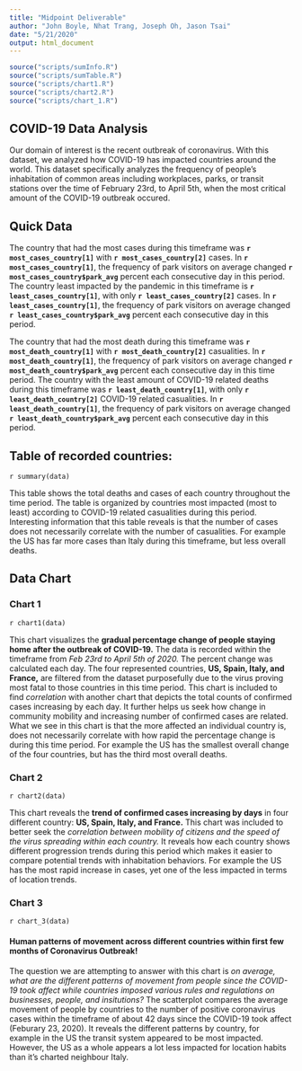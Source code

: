 ```yaml
---
title: "Midpoint Deliverable"
author: "John Boyle, Nhat Trang, Joseph Oh, Jason Tsai"
date: "5/21/2020"
output: html_document
---
```


```r
source("scripts/sumInfo.R")
source("scripts/sumTable.R")
source("scripts/chart1.R")
source("scripts/chart2.R")
source("scripts/chart_1.R")
```

## COVID-19 Data Analysis

Our domain of interest is the recent outbreak of coronavirus. With this dataset, we analyzed how COVID-19 has impacted countries around the world. This dataset specifically analyzes the frequency of people's inhabitation of common areas including workplaces, parks, or transit stations over the time of February 23rd, to April 5th, when the most critical amount of the COVID-19 outbreak occured.

## Quick Data

The country that had the most cases during this timeframe was **`r most_cases_country[1]`** with **`r most_cases_country[2]`** cases. In **`r most_cases_country[1]`**, the frequency of park visitors on average changed **`r most_cases_country$park_avg`** percent each consecutive day in this period. The country least impacted by the pandemic in this timeframe is **`r least_cases_country[1]`**, with only **`r least_cases_country[2]`** cases. In **`r least_cases_country[1]`**, the frequency of park visitors on average changed **`r least_cases_country$park_avg`** percent each consecutive day in this period.

The country that had the most death during this timeframe was **`r most_death_country[1]`** with **`r most_death_country[2]`** casualities. In **`r most_death_country[1]`**, the frequency of park visitors on average changed **`r most_death_country$park_avg`** percent each consecutive day in this time period. The country with the least amount of COVID-19 related deaths during this timeframe was **`r least_death_country[1]`**, with only **`r least_death_country[2]`** COVID-19 related casualities. In **`r least_death_country[1]`**, the frequency of park visitors on average changed **`r least_death_country$park_avg`** percent each consecutive day in this period.

## Table of recorded countries:

`r summary(data)`

This table shows the total deaths and cases of each country throughout the time period. The table is organized by countries most impacted (most to least) according to COVID-19 related casualities during this period. Interesting information that this table reveals is that the number of cases does not necessarily correlate with the number of casualities. For example the US has far more cases than Italy during this timeframe, but less overall deaths. 

## Data Chart
### **Chart 1**
`r chart1(data)`

This chart visualizes the **gradual percentage change of people staying home after the outbreak of COVID-19.** The data is recorded within the timeframe from _Feb 23rd to April 5th of 2020._ The percent change was calculated each day.
The four represented countries, **US, Spain, Italy, and France,** are filtered from the dataset purposefully due to the virus proving most fatal to those countries in this time period.
This chart is included to find _correlation_ with another chart that depicts the total counts of confirmed cases increasing by each day. It further helps us seek how change in community mobility and increasing number of confirmed cases are related. What we see in this chart is that the more affected an individual country is, does not necessarily correlate with how rapid the percentage change is during this time period. For example the US has the smallest overall change of the four countries, but has the third most overall deaths.

### **Chart 2**
`r chart2(data)`

This chart reveals the **trend of confirmed cases increasing by days** in four different country: **US, Spain, Italy, and France.** This chart was included to better seek the _correlation between mobility of citizens and the speed of the virus spreading within each country._ It reveals how each country shows different progression trends during this period which makes it easier to compare potential trends with inhabitation behaviors. For example the US has the most rapid increase in cases, yet one of the less impacted in terms of location trends.

### **Chart 3**
`r chart_3(data)`

#### Human patterns of movement across different countries within first few months of Coronavirus Outbreak!
The question we are attempting to answer with this chart is _on average, what are the different patterns of movement from people since the COVID-19 took affect while countries imposed various rules and regulations on businesses, people, and insitutions?_
The scatterplot compares the average movement of people by countries to the number of positive coronavirus cases within the timeframe of about 42 days since the COVID-19 took affect (Feburary 23, 2020). It reveals the different patterns by country, for example in the US the transit system appeared to be most impacted. However, the US as a whole appears a lot less impacted for location habits than it's charted neighbour Italy.

